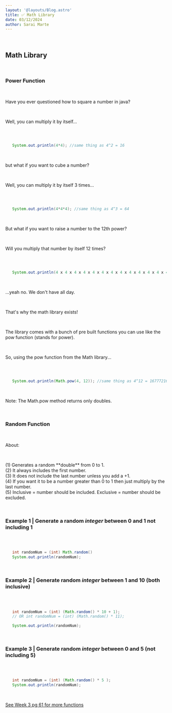 ```yaml
---
layout: '@layouts/Blog.astro'
title: ✅ Math Library
date: 03/12/2024
author: Sarai Marte
---
```


<span style="font-family: var(--primaryFont);">


&nbsp;&nbsp;&nbsp;&nbsp;

## Math Library

&nbsp;&nbsp;&nbsp;&nbsp;

### Power Function

&nbsp;&nbsp;&nbsp;&nbsp;

Have you ever questioned how to square a number in java?

&nbsp;&nbsp;&nbsp;&nbsp;

Well, you can multiply it by itself...

&nbsp;&nbsp;&nbsp;&nbsp;

```java

   System.out.println(4*4); //same thing as 4^2 = 16


```
&nbsp;&nbsp;&nbsp;&nbsp;

but what if you want to cube a number? 

&nbsp;&nbsp;&nbsp;&nbsp;

Well, you can multiply it by itself 3 times...

&nbsp;&nbsp;&nbsp;&nbsp;

```java

   System.out.println(4*4*4); //same thing as 4^3 = 64


```

&nbsp;&nbsp;&nbsp;&nbsp;

But what if you want to raise a number to the 12th power?

&nbsp;&nbsp;&nbsp;&nbsp;

Will you multiply that number by itself 12 times?

&nbsp;&nbsp;&nbsp;&nbsp;

```java

   System.out.println(4 x 4 x 4 x 4 x 4 x 4 x 4 x 4 x 4 x 4 x 4 x 4 x 4); //same thing as 4^12 = 16777216


```
&nbsp;&nbsp;&nbsp;&nbsp;

...yeah no. We don't have all day.

&nbsp;&nbsp;&nbsp;&nbsp;

That's why the math library exists!

&nbsp;&nbsp;&nbsp;&nbsp;

The library comes with a bunch of pre built functions you can use like the pow function (stands for power).

&nbsp;&nbsp;&nbsp;&nbsp;

So, using the pow function from the Math library...

&nbsp;&nbsp;&nbsp;&nbsp;

```java

   System.out.println(Math.pow(4, 12)); //same thing as 4^12 = 16777216 but much nicer :)


```

&nbsp;&nbsp;&nbsp;&nbsp;

Note: The Math.pow method returns only doubles.

&nbsp;&nbsp;&nbsp;&nbsp;

### Random Function

&nbsp;&nbsp;&nbsp;&nbsp;

About:

&nbsp;&nbsp;&nbsp;&nbsp;

<li style = "list-style:none"> (1) Generates a random **double** from 0 to 1.</li>
<li style = "list-style:none"> (2) It always includes the first number. </li>
<li style = "list-style:none"> (3) It does not include the last number unless you add a +1.</li>
<li style = "list-style:none"> (4) If you want it to be a number greater than 0 to 1 then just multiply by the last number. </li>
<li style = "list-style:none"> (5) Inclusive = number should be included. Exclusive = number should be excluded. </li>

&nbsp;&nbsp;&nbsp;&nbsp;

### Example 1 | Generate a random *integer* between 0 and 1 not including 1

&nbsp;&nbsp;&nbsp;&nbsp;

```java

   int randomNum = (int) Math.random() 
   System.out.println(randomNum);


```

&nbsp;&nbsp;&nbsp;&nbsp;


### Example 2 | Generate random *integer* between 1 and 10 (both inclusive)

&nbsp;&nbsp;&nbsp;&nbsp;

```java

   int randomNum = (int) (Math.random() * 10 + 1); 
   // OR int randomNum = (int) (Math.random() * 11); 

   System.out.println(randomNum);


```

&nbsp;&nbsp;&nbsp;&nbsp;

### Example 3 | Generate random *integer* between 0 and 5 (not including 5)

&nbsp;&nbsp;&nbsp;&nbsp;

```java

   int randomNum = (int) (Math.random() * 5 ); 
   System.out.println(randomNum);


```


&nbsp;&nbsp;&nbsp;&nbsp;

<a href = "https://rutgers.app.box.com/s/no7pcx03ikfh6ybm9fdu9kdw1zvrnjck"> See Week 3 pg 61 for more functions </a>








</span>